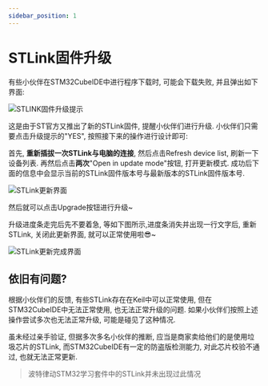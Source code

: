```yaml
---
sidebar_position: 1
---
```

# STLink固件升级

有些小伙伴在STM32CubeIDE中进行程序下载时, 可能会下载失败, 并且弹出如下界面:

![STLINK固件升级提示](./img/需要升级STLINK固件.png)

这是由于ST官方又推出了新的STLink固件, 提醒小伙伴们进行升级. 小伙伴们只需要点击升级提示的"YES", 按照接下来的操作进行设计即可:

首先, **重新插拔一次STLink与电脑的连接**, 然后点击Refresh device list, 刷新一下设备列表. 再然后点击**两次**"Open in update mode"按钮, 打开更新模式. 成功后下面的信息中会显示当前的STLink固件版本号与最新版本的STLink固件版本号.

![STLink更新界面](img/STLink更新界面.png)

然后就可以点击Upgrade按钮进行升级~ 

升级进度条走完后先不要着急, 等如下图所示,进度条消失并出现一行文字后, 重新STLink, 关闭此更新界面, 就可以正常使用啦😎~

![STLink更新完成界面](img/STLink更新完成界面.png)


## 依旧有问题?

根据小伙伴们的反馈, 有些STLink存在在Keil中可以正常使用, 但在STM32CubeIDE中无法正常使用, 也无法正常升级的问题. 如果小伙伴们按照上述操作尝试多次也无法正常升级, 可能是碰见了这种情况. 

虽未经过亲手验证, 但据多次多名小伙伴的推断, 应当是商家卖给他们的是使用垃圾芯片的STLink, 而STM32CubeIDE有一定的防盗版检测能力, 对此芯片校验不通过, 也就无法正常更新.

> 波特律动STM32学习套件中的STLink并未出现过此情况
